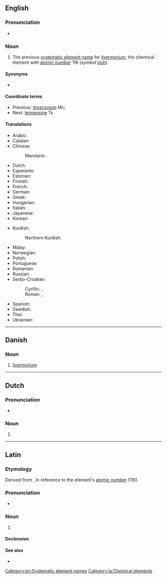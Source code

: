 {{also|Ununhexium}}
==English==
===Pronunciation===
* {{audio|en|En-ununhexium.oga|Audio}}

===Noun===
{{en-noun|-}}
{{wikipedia|Systematic element name}}

# {{lb|en|dated}} The previous [[systematic element name]] for [[livermorium]], the chemical element with [[atomic number]] 116 (''symbol'' [[Uuh]]).

====Synonyms====
* {{l|en|eka-polonium}}
[[Category:en:Systematic element names]]

====Coordinate terms====
* Previous: [[moscovium]] Mc;
* Next: [[tennessine]] Ts

====Translations====
{{trans-top|element with atomic number 116}}
* Arabic: {{t|ar|أُنُون هِيكْسِيُوم|tr=ʾunun hiksiyum|m}}
* Catalan: {{t+|ca|ununhexi|m}}
* Chinese:
*: Mandarin: {{t+|cmn|𫟷|tr=lì|sc=Hani}}
* Dutch: {{t+|nl|ununhexium|n}}
* Esperanto: {{t|eo|ununheksio}}
* Estonian: {{t|et|ununheksium}}
* Finnish: {{t+|fi|ununheksium}}
* French: {{t+|fr|ununhexium|m}}
* German: {{t+|de|Ununhexium|n}}
* Greek: {{t|el|ουνουνέξιο|n}}
* Hungarian: {{t+|hu|ununhexium}}
* Italian: {{t+|it|ununhexio|m}}
* Japanese: {{t|ja|ウンウンヘキシウム|tr=ununhekishiumu}}
* Korean: {{t|ko|우눈헥슘}}
{{trans-mid}}
* Kurdish:
*: Northern Kurdish: {{t|kmr|ûnûnheksiyûm}}
* Malay: {{t|ms|ununheksium}}
* Norwegian: {{t|no|ununhexium}}
* Polish: {{t+|pl|ununhexium|m}}
* Portuguese: {{t|pt|ununhéxio|m}}
* Romanian: {{t+|ro|ununhexiu|n}}
* Russian: {{t+|ru|унунге́ксий|m}}
* Serbo-Croatian:
*: Cyrillic: {{t|sh|унунхексиј|m|sc=Cyrl}}, {{t|sh|унунхексијум|m|sc=Cyrl}}
*: Roman: {{t|sh|ununheksij|m}}, {{t|sh|ununheksijum|m}}
* Spanish: {{t+|es|ununhexio|m}}
* Swedish: {{t+|sv|ununhexium}}
* Thai: {{t|th|อูนอูนเฮกเซียม|tr=ūnūnhēgàsiam}}
* Ukrainian: {{t|uk|унунге́ксій|m}}
{{trans-bottom}}

----

==Danish==

===Noun===
{{da-noun}}

# [[livermorium]]

----

==Dutch==
{{wikipedia|lang=nl}}
{{elements|nl|Uuh|ununpentium|Uup|ununseptium|Uus}}

===Pronunciation===
* {{audio|nl|Nl-ununhexium.ogg|Audio}}

===Noun===
{{nl-noun|n|-|-}}

# {{l|en|ununhexium}}

----

==Latin==

===Etymology===
Derived from {{suffix|la|[[ūnus|ūn(us)]] (“''one''”) + ''[[ūnus|ūn(us)]]'' + ''[[hexa-|hex(a)-]]'' (“six”)|ium|pos2=chemical element suffix}}, in reference to the element's [[atomic number]] (116).

===Pronunciation===
* {{la-IPA|ūnūnhexium|eccl=yes}}

===Noun===
{{la-noun|ūnūnhexium<2.-ium>}}

# {{lb|la|New Latin}} {{l|en|ununhexium}}

====Declension====
{{la-ndecl|ūnūnhexium<2.-ium>}}

====See also====
* {{l|la|livermorium}}

[[Category:la:Chemical elements]]